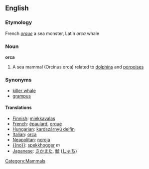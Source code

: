 ==English==
[[Category:Mammals]]

===Etymology===
French ''[[orque]]'' a sea monster, Latin ''orca'' whale

===Noun===
'''orca'''
# A sea mammal (Orcinus orca) related to [[dolphin]]s and [[porpoise]]s

===Synonyms===
* [[killer whale]]
* [[grampus]]

====Translations====
* [[Finnish]]: [[miekkavalas]]
* [[French]]: [[épaulard]], [[orque]]
* [[Hungarian]]: [[kardszárnyú delfin]]
* [[Italian]]: [[orca]]
* [[Neapolitan]]: [[ncroja]]
* [[{{no}}]]: [[spekkhogger]] ''m''
* [[Japanese]]: [[さかまた]], [[鯱]] ([[しゃち]])